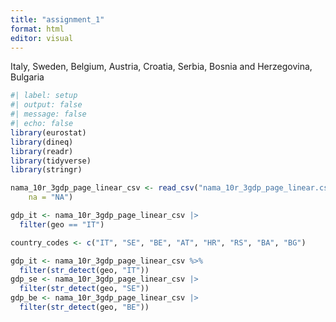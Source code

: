 ```yaml
---
title: "assignment_1"
format: html
editor: visual
---
```


Italy, Sweden, Belgium, Austria, Croatia, Serbia, Bosnia and Herzegovina, Bulgaria

```r
#| label: setup
#| output: false
#| message: false
#| echo: false
library(eurostat)
library(dineq)
library(readr)
library(tidyverse)
library(stringr)

```

```r
nama_10r_3gdp_page_linear_csv <- read_csv("nama_10r_3gdp_page_linear.csv.gz", 
    na = "NA")

```

```r
gdp_it <- nama_10r_3gdp_page_linear_csv |> 
  filter(geo == "IT")


```

```r
country_codes <- c("IT", "SE", "BE", "AT", "HR", "RS", "BA", "BG")
```

```r
gdp_it <- nama_10r_3gdp_page_linear_csv %>%
  filter(str_detect(geo, "IT"))
gdp_se <- nama_10r_3gdp_page_linear_csv |> 
  filter(str_detect(geo, "SE"))
gdp_be <- nama_10r_3gdp_page_linear_csv |> 
  filter(str_detect(geo, "BE"))

```
